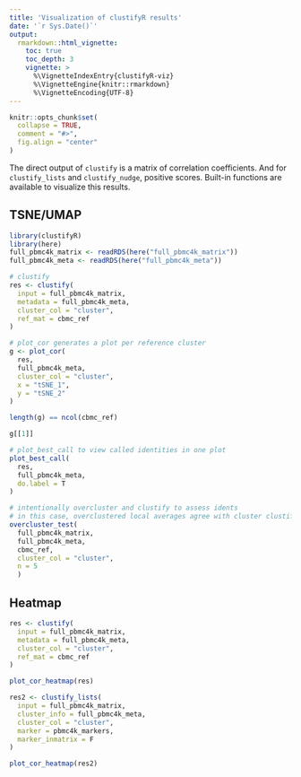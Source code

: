 ```yaml
---
title: 'Visualization of clustifyR results'
date: '`r Sys.Date()`'
output:
  rmarkdown::html_vignette:
    toc: true
    toc_depth: 3
    vignette: >
      %\VignetteIndexEntry{clustifyR-viz}
      %\VignetteEngine{knitr::rmarkdown}
      %\VignetteEncoding{UTF-8}
---
```


```r
knitr::opts_chunk$set(
  collapse = TRUE,
  comment = "#>",
  fig.align = "center"
)
```

The direct output of `clustify` is a matrix of correlation coefficients. And for `clustify_lists` and `clustify_nudge`, positive scores. Built-in functions are available to visualize this results.

## TSNE/UMAP

```r
library(clustifyR)
library(here)
full_pbmc4k_matrix <- readRDS(here("full_pbmc4k_matrix"))
full_pbmc4k_meta <- readRDS(here("full_pbmc4k_meta"))

# clustify
res <- clustify(
  input = full_pbmc4k_matrix,
  metadata = full_pbmc4k_meta,
  cluster_col = "cluster",
  ref_mat = cbmc_ref
)

# plot_cor generates a plot per reference cluster
g <- plot_cor(
  res,
  full_pbmc4k_meta,
  cluster_col = "cluster",
  x = "tSNE_1", 
  y = "tSNE_2"
)

length(g) == ncol(cbmc_ref)

g[[1]]

# plot_best_call to view called identities in one plot
plot_best_call(
  res,
  full_pbmc4k_meta,
  do.label = T
)

# intentionally overcluster and clustify to assess idents
# in this case, overclustered local averages agree with cluster clustify results
overcluster_test(
  full_pbmc4k_matrix,
  full_pbmc4k_meta,
  cbmc_ref,
  cluster_col = "cluster",
  n = 5
  )
```

## Heatmap
```r
res <- clustify(
  input = full_pbmc4k_matrix,
  metadata = full_pbmc4k_meta,
  cluster_col = "cluster",
  ref_mat = cbmc_ref
)

plot_cor_heatmap(res)

res2 <- clustify_lists(
  input = full_pbmc4k_matrix,
  cluster_info = full_pbmc4k_meta,
  cluster_col = "cluster",
  marker = pbmc4k_markers,
  marker_inmatrix = F
)

plot_cor_heatmap(res2)
```

